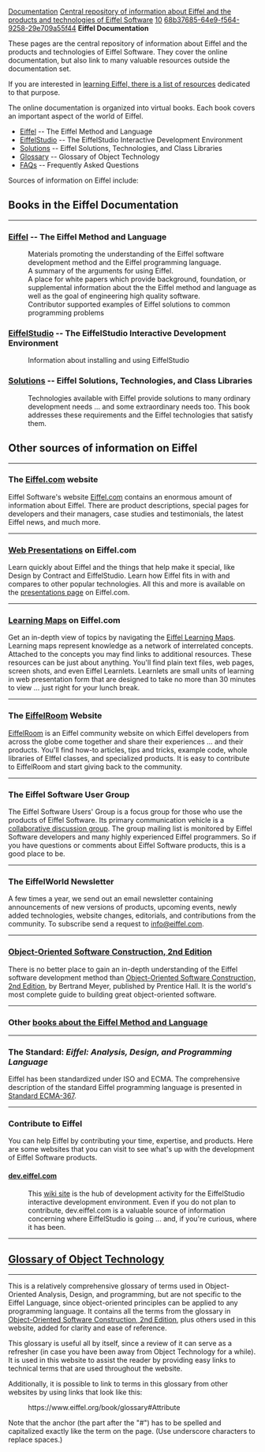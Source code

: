 [[Property:title|Documentation]]
[[Property:description|Central repository of information about Eiffel and the products and technologies of Eiffel Software]]
[[Property:weight|10]]
[[Property:uuid|68b37685-64e9-f564-9258-29e709a55f44]]
'''Eiffel Documentation'''

These pages are the central repository of information about Eiffel and the products and technologies of Eiffel Software. They cover the online documentation, but also link to many valuable resources outside the documentation set.

If you are interested in [[Learning Eiffel|learning Eiffel, there is a list of resources]] dedicated to that purpose. 

The online documentation is organized into virtual books. Each book covers an important aspect of the world of Eiffel.

* [[Eiffel]] -- The Eiffel Method and Language
* [[EiffelStudio]] -- The EiffelStudio Interactive Development Environment
* [[Solutions]] -- Eiffel Solutions, Technologies, and Class Libraries
* [[Glossary]] -- Glossary of Object Technology
* [[FAQs]] -- Frequently Asked Questions
<!--break-->
Sources of information on Eiffel include:

==Books in the Eiffel Documentation==
----

===[[Eiffel]] -- The Eiffel Method and Language===

:Materials promoting the understanding of the Eiffel software development method and the Eiffel programming language.
:A summary of the arguments for using Eiffel.
:A place for white papers which provide background, foundation, or supplemental information about the the Eiffel method and language as well as the goal of engineering high quality software. 
:Contributor supported examples of Eiffel solutions to common programming problems

===[[EiffelStudio]] -- The EiffelStudio Interactive Development Environment===

:Information about installing and using EiffelStudio

===[[Solutions]] -- Eiffel Solutions, Technologies, and Class Libraries===

:Technologies available with Eiffel provide solutions to many ordinary development needs ... and some extraordinary needs too. This book addresses these requirements and the Eiffel technologies that satisfy them.

==Other sources of information on Eiffel==

----


===The [https://eiffel.com Eiffel.com] website===

Eiffel Software's website [http://eiffel.com Eiffel.com] contains an enormous amount of information about Eiffel. There are product descriptions, special pages for developers and their managers, case studies and testimonials, the latest Eiffel news, and much more.


----

===[http://eiffel.com/developers/presentations/ Web Presentations] on Eiffel.com===

Learn quickly about Eiffel and the things that help make it special, like Design by Contract and EiffelStudio. Learn how Eiffel fits in with and compares to other popular technologies. All this and more is available on the [http://eiffel.com/developers/presentations/ presentations page] on Eiffel.com. 


----

===[http://eiffel.com/developers/learning_maps/ Learning Maps] on Eiffel.com===

Get an in-depth view of topics by navigating the [http://eiffel.com/developers/learning_maps/ Eiffel Learning Maps]. Learning maps represent knowledge as a network of interrelated concepts. Attached to the concepts you may find links to additional resources. These resources can be just about anything. You'll find plain text files, web pages, screen shots, and even Eiffel Learnlets. Learnlets are small units of learning in web presentation form that are designed to take no more than 30 minutes to view ... just right for your lunch break.


----

===The [http://www.eiffelroom.com/ EiffelRoom] Website===

[http://www.eiffelroom.com/ EiffelRoom] is an Eiffel community website on which Eiffel developers from across the globe come together and share their experiences ... and their products. You'll find how-to articles, tips and tricks, example code, whole libraries of EIffel classes, and specialized products. It is easy to contribute to EiffelRoom and start giving back to the community.


----

===The Eiffel Software User Group===

The Eiffel Software Users' Group is a focus group for those who use the products of Eiffel Software. Its primary communication vehicle is a [http://groups.eiffel.com/ collaborative discussion group]. The group mailing list is monitored by Eiffel Software developers and many highly experienced Eiffel programmers. So if you have questions or comments about Eiffel Software products, this is a good place to be.


----

===The EiffelWorld Newsletter===

A few times a year, we send out an email newsletter containing announcements of new versions of products, upcoming events, newly added technologies, website changes, editorials, and contributions from the community. To subscribe send a request to [mailto:info@eiffel.com info@eiffel.com].


----

===[[Object-Oriented Software Construction, 2nd Edition]]===

There is no better place to gain an in-depth understanding of the Eiffel software development method than [[Object-Oriented Software Construction, 2nd Edition]], by Bertrand Meyer, published by Prentice Hall. It is the world's most complete guide to building great object-oriented software.


----

===Other [[Books about the Eiffel Method and Language|books about the Eiffel Method and Language]]===


----

===The Standard:  ''Eiffel: Analysis, Design, and Programming Language''===

Eiffel has been standardized under ISO and ECMA. The comprehensive description of the standard Eiffel programming language is presented in [http://www.ecma-international.org/publications/standards/Ecma-367.htm Standard ECMA-367].



----

===Contribute to Eiffel===

You can help Eiffel by contributing your time, expertise, and products. Here are some websites that you can visit to see what's up with the development of Eiffel Software products. 

====[http://dev.eiffel.com dev.eiffel.com]====

:This [http://dev.eiffel.com wiki site] is the hub of development activity for the EiffelStudio interactive development environment. Even if you do not plan to contribute, dev.eiffel.com is a valuable source of information concerning where EiffelStudio is going ... and, if you're curious, where it has been.

----

==[[Glossary|Glossary of Object Technology]]==

----


This is a relatively comprehensive glossary of terms used in Object-Oriented Analysis, Design, and programming, but are not specific to the Eiffel Language, since object-oriented principles can be applied to any programming language.  It contains all the terms from the glossary in [[Object-Oriented Software Construction, 2nd Edition]], plus others used in this website, added for clarity and ease of reference.

This glossary is useful all by itself, since a review of it can serve as a refresher (in case you have been away from Object Technology for a while).  It is used in this website to assist the reader by providing easy links to technical terms that are used throughout the website.

Additionally, it is possible to link to terms in this glossary from other websites by using links that look like this:

:<nowiki>https://www.eiffel.org/book/glossary#Attribute</nowiki>

Note that the anchor (the part after the "#") has to be spelled and capitalized exactly like the term on the page.  (Use underscore characters to replace spaces.)
